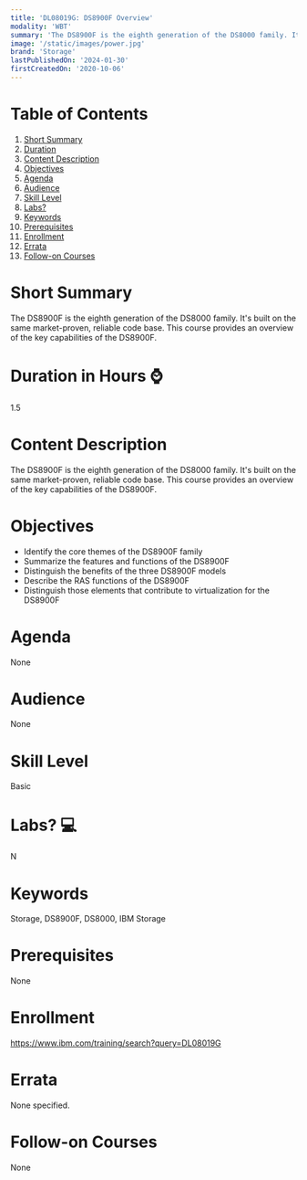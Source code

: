 ```yaml
---
title: 'DL08019G: DS8900F Overview'
modality: 'WBT'
summary: 'The DS8900F is the eighth generation of the DS8000 family. It s built on the same market-proven, reliable code base. This course provides an overview of the key capabilities of the DS8900F.'
image: '/static/images/power.jpg'
brand: 'Storage'
lastPublishedOn: '2024-01-30'
firstCreatedOn: '2020-10-06'
---
```

# Table of Contents
1.  [Short Summary](#short-summary)
2.  [Duration](#duration-in-hours-)
3.  [Content Description](#content-description)
4.  [Objectives](#objectives)
5.  [Agenda](#agenda)
6.  [Audience](#audience)
7.  [Skill Level](#skill-level)
8.  [Labs?](#labs-)
9.  [Keywords](#keywords)
10. [Prerequisites](#prerequisites)
11. [Enrollment](#enrollment)
12. [Errata](#errata)
13. [Follow-on Courses](#follow-on-courses)

# Short Summary
The DS8900F is the eighth generation of the DS8000 family. It's built on the same market-proven, reliable code base. This course provides an overview of the key capabilities of the DS8900F.

# Duration in Hours ⌚
1.5

# Content Description
The DS8900F is the eighth generation of the DS8000 family. It's built on the same market-proven, reliable code base. This course provides an overview of the key capabilities of the DS8900F.

# Objectives
* Identify the core themes of the DS8900F family
* Summarize the features and functions of the DS8900F
* Distinguish the benefits of the three DS8900F models
* Describe the RAS functions of the DS8900F
* Distinguish those elements that contribute to virtualization for the DS8900F


# Agenda
None

# Audience
None

# Skill Level
Basic

# Labs? 💻
N

# Keywords
Storage, DS8900F, DS8000, IBM Storage

# Prerequisites
None

# Enrollment
https://www.ibm.com/training/search?query=DL08019G

# Errata
None specified.

# Follow-on Courses
None

